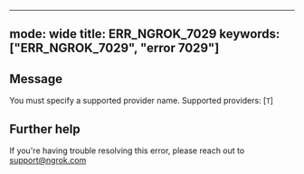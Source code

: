 
---
mode: wide
title: ERR_NGROK_7029
keywords: ["ERR_NGROK_7029", "error 7029"]
---

## Message
You must specify a supported provider name.  Supported providers: [`T`]




## Further help
If you're having trouble resolving this error, please reach out to [support@ngrok.com](mailto:support@ngrok.com?subject=Help%20with%20ERR_NGROK_7029)

